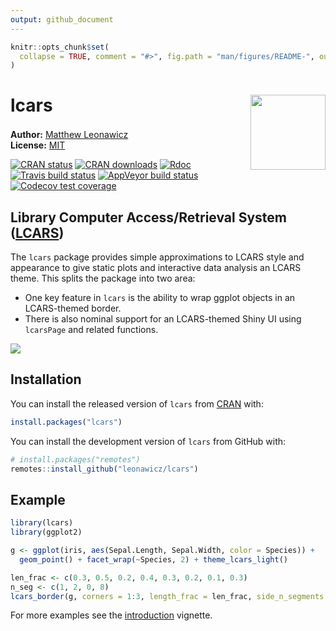 ```yaml
---
output: github_document
---
```


<!-- README.md is generated from README.Rmd. Please edit that file -->

```r
knitr::opts_chunk$set(
  collapse = TRUE, comment = "#>", fig.path = "man/figures/README-", out.width = "100%", message = FALSE, warning = FALSE, error = FALSE
)
```
# lcars <img src="man/figures/logo.png" style="margin-left:10px;margin-bottom:5px;" width="120" align="right">
**Author:** [Matthew Leonawicz](https://leonawicz.github.io/blog/) <a href="https://orcid.org/0000-0001-9452-2771" target="orcid.widget">
<image class="orcid" src="https://members.orcid.org/sites/default/files/vector_iD_icon.svg" height="16"></a>
<br/>
**License:** [MIT](https://opensource.org/licenses/MIT)<br/>

[![CRAN status](http://www.r-pkg.org/badges/version/lcars)](https://cran.r-project.org/package=lcars)
[![CRAN downloads](http://cranlogs.r-pkg.org/badges/grand-total/lcars)](https://cran.r-project.org/package=lcars) 
[![Rdoc](http://www.rdocumentation.org/badges/version/lcars)](http://www.rdocumentation.org/packages/lcars)
[![Travis build status](https://travis-ci.org/leonawicz/lcars.svg?branch=master)](https://travis-ci.org/leonawicz/lcars)
[![AppVeyor build status](https://ci.appveyor.com/api/projects/status/github/leonawicz/lcars?branch=master&svg=true)](https://ci.appveyor.com/project/leonawicz/lcars)
[![Codecov test coverage](https://codecov.io/gh/leonawicz/lcars/branch/master/graph/badge.svg)](https://codecov.io/gh/leonawicz/lcars?branch=master)

## Library Computer Access/Retrieval System ([LCARS](https://en.wikipedia.org/wiki/LCARS))

The `lcars` package provides simple approximations to LCARS style and appearance to give static plots and interactive data analysis an LCARS theme. This splits the package into two area:

*    One key feature in `lcars` is the ability to wrap ggplot objects in an LCARS-themed border.
*    There is also nominal support for an LCARS-themed Shiny UI using `lcarsPage` and related functions.

![](man/figures/README-banner.png)

## Installation

You can install the released version of `lcars` from [CRAN](https://CRAN.R-project.org) with:

``` r
install.packages("lcars")
```

You can install the development version of `lcars` from GitHub with:

``` r
# install.packages("remotes")
remotes::install_github("leonawicz/lcars")
```

## Example

```r
library(lcars)
library(ggplot2)

g <- ggplot(iris, aes(Sepal.Length, Sepal.Width, color = Species)) + 
  geom_point() + facet_wrap(~Species, 2) + theme_lcars_light()

len_frac <- c(0.3, 0.5, 0.2, 0.4, 0.3, 0.2, 0.1, 0.3)
n_seg <- c(1, 2, 0, 8)
lcars_border(g, corners = 1:3, length_frac = len_frac, side_n_segments = n_seg)
```

For more examples see the [introduction](articles/lcars.html) vignette.
